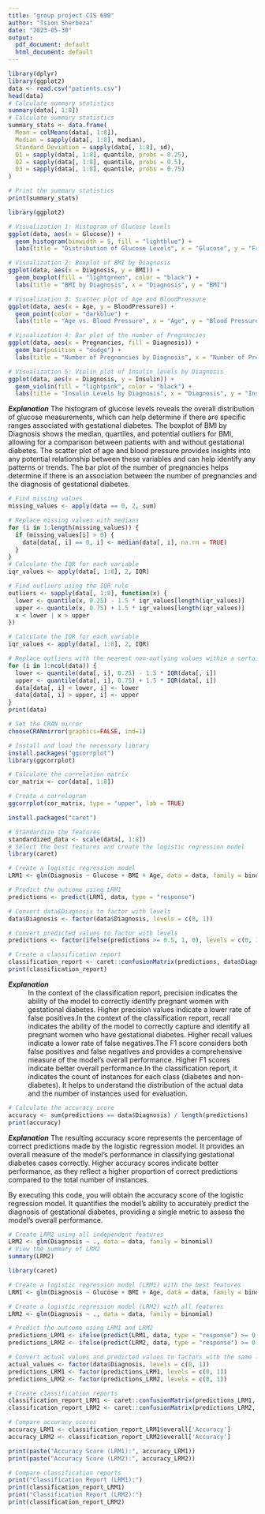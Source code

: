 ```yaml
---
title: "group project CIS 690"
author: "Tsion Sherbeza"
date: "2023-05-30"
output:
  pdf_document: default
  html_document: default
---
```


```r
library(dplyr)
library(ggplot2)
data <- read.csv("patients.csv")
head(data)
# Calculate summary statistics
summary(data[, 1:8])
# Calculate summary statistics
summary_stats <- data.frame(
  Mean = colMeans(data[, 1:8]),
  Median = sapply(data[, 1:8], median),
  Standard_Deviation = sapply(data[, 1:8], sd),
  Q1 = sapply(data[, 1:8], quantile, probs = 0.25),
  Q2 = sapply(data[, 1:8], quantile, probs = 0.5),
  Q3 = sapply(data[, 1:8], quantile, probs = 0.75)
)

# Print the summary statistics
print(summary_stats)

```

```r
library(ggplot2)

# Visualization 1: Histogram of Glucose levels
ggplot(data, aes(x = Glucose)) +
  geom_histogram(binwidth = 5, fill = "lightblue") +
  labs(title = "Distribution of Glucose Levels", x = "Glucose", y = "Frequency")

# Visualization 2: Boxplot of BMI by Diagnosis
ggplot(data, aes(x = Diagnosis, y = BMI)) +
  geom_boxplot(fill = "lightgreen", color = "black") +
  labs(title = "BMI by Diagnosis", x = "Diagnosis", y = "BMI")

# Visualization 3: Scatter plot of Age and BloodPressure
ggplot(data, aes(x = Age, y = BloodPressure)) +
  geom_point(color = "darkblue") +
  labs(title = "Age vs. Blood Pressure", x = "Age", y = "Blood Pressure")

# Visualization 4: Bar plot of the number of Pregnancies
ggplot(data, aes(x = Pregnancies, fill = Diagnosis)) +
  geom_bar(position = "dodge") +
  labs(title = "Number of Pregnancies by Diagnosis", x = "Number of Pregnancies", y = "Count")

# Visualization 5: Violin plot of Insulin levels by Diagnosis
ggplot(data, aes(x = Diagnosis, y = Insulin)) +
  geom_violin(fill = "lightpink", color = "black") +
  labs(title = "Insulin Levels by Diagnosis", x = "Diagnosis", y = "Insulin")
```

***Explanation***
The histogram of glucose levels reveals the overall distribution of glucose measurements, which can help determine if there are specific ranges associated with gestational diabetes.
The boxplot of BMI by Diagnosis shows the median, quartiles, and potential outliers for BMI, allowing for a comparison between patients with and without gestational diabetes.
The scatter plot of age and blood pressure provides insights into any potential relationship between these variables and can help identify any patterns or trends.
The bar plot of the number of pregnancies helps determine if there is an association between the number of pregnancies and the diagnosis of gestational diabetes.


```r
# Find missing values
missing_values <- apply(data == 0, 2, sum)

# Replace missing values with medians
for (i in 1:length(missing_values)) {
  if (missing_values[i] > 0) {
    data[data[, i] == 0, i] <- median(data[, i], na.rm = TRUE)
  }
}
# Calculate the IQR for each variable
iqr_values <- apply(data[, 1:8], 2, IQR)

# Find outliers using the IQR rule
outliers <- sapply(data[, 1:8], function(x) {
  lower <- quantile(x, 0.25) - 1.5 * iqr_values[length(iqr_values)]
  upper <- quantile(x, 0.75) + 1.5 * iqr_values[length(iqr_values)]
  x < lower | x > upper
})
```
```r
# Calculate the IQR for each variable
iqr_values <- apply(data[, 1:8], 2, IQR)

# Replace outliers with the nearest non-outlying values within a certain range (Winsorization)
for (i in 1:ncol(data)) {
  lower <- quantile(data[, i], 0.25) - 1.5 * IQR(data[, i])
  upper <- quantile(data[, i], 0.75) + 1.5 * IQR(data[, i])
  data[data[, i] < lower, i] <- lower
  data[data[, i] > upper, i] <- upper
}
print(data)
```
```r
# Set the CRAN mirror
chooseCRANmirror(graphics=FALSE, ind=1)

# Install and load the necessary library
install.packages("ggcorrplot")
library(ggcorrplot)

# Calculate the correlation matrix
cor_matrix <- cor(data[, 1:8])

# Create a correlogram
ggcorrplot(cor_matrix, type = "upper", lab = TRUE)

```

```r
install.packages("caret")

# Standardize the features
standardized_data <- scale(data[, 1:8])
# Select the best features and create the logistic regression model
library(caret)

# Create a logistic regression model
LRM1 <- glm(Diagnosis ~ Glucose + BMI + Age, data = data, family = binomial)

# Predict the outcome using LRM1
predictions <- predict(LRM1, data, type = "response")

# Convert data$Diagnosis to factor with levels
data$Diagnosis <- factor(data$Diagnosis, levels = c(0, 1))

# Convert predicted values to factor with levels
predictions <- factor(ifelse(predictions >= 0.5, 1, 0), levels = c(0, 1))

# Create a classification report
classification_report <- caret::confusionMatrix(predictions, data$Diagnosis)
print(classification_report)


```


***Explanation***
: In the context of the classification report, precision indicates the ability of the model to correctly identify pregnant women with gestational diabetes. Higher precision values indicate a lower rate of false positives.In the context of the classification report, recall indicates the ability of the model to correctly capture and identify all pregnant women who have gestational diabetes. Higher recall values indicate a lower rate of false negatives.The F1 score considers both false positives and false negatives and provides a comprehensive measure of the model's overall performance. Higher F1 scores indicate better overall performance.In the classification report, it indicates the count of instances for each class (diabetes and non-diabetes). It helps to understand the distribution of the actual data and the number of instances used for evaluation.

```r
# Calculate the accuracy score
accuracy <- sum(predictions == data$Diagnosis) / length(predictions)
print(accuracy)
```
***Explanation***
The resulting accuracy score represents the percentage of correct predictions made by the logistic regression model. It provides an overall measure of the model's performance in classifying gestational diabetes cases correctly. Higher accuracy scores indicate better performance, as they reflect a higher proportion of correct predictions compared to the total number of instances.

By executing this code, you will obtain the accuracy score of the logistic regression model. It quantifies the model's ability to accurately predict the diagnosis of gestational diabetes, providing a single metric to assess the model's overall performance.

```r
# Create LRM2 using all independent features
LRM2 <- glm(Diagnosis ~ ., data = data, family = binomial)
# View the summary of LRM2
summary(LRM2)

```


```r
library(caret)

# Create a logistic regression model (LRM1) with the best features
LRM1 <- glm(Diagnosis ~ Glucose + BMI + Age, data = data, family = binomial)

# Create a logistic regression model (LRM2) with all features
LRM2 <- glm(Diagnosis ~ ., data = data, family = binomial)

# Predict the outcome using LRM1 and LRM2
predictions_LRM1 <- ifelse(predict(LRM1, data, type = "response") >= 0.5, 1, 0)
predictions_LRM2 <- ifelse(predict(LRM2, data, type = "response") >= 0.5, 1, 0)

# Convert actual values and predicted values to factors with the same levels
actual_values <- factor(data$Diagnosis, levels = c(0, 1))
predictions_LRM1 <- factor(predictions_LRM1, levels = c(0, 1))
predictions_LRM2 <- factor(predictions_LRM2, levels = c(0, 1))

# Create classification reports
classification_report_LRM1 <- caret::confusionMatrix(predictions_LRM1, actual_values)
classification_report_LRM2 <- caret::confusionMatrix(predictions_LRM2, actual_values)

# Compare accuracy scores
accuracy_LRM1 <- classification_report_LRM1$overall['Accuracy']
accuracy_LRM2 <- classification_report_LRM2$overall['Accuracy']

print(paste("Accuracy Score (LRM1):", accuracy_LRM1))
print(paste("Accuracy Score (LRM2):", accuracy_LRM2))

# Compare classification reports
print("Classification Report (LRM1):")
print(classification_report_LRM1)
print("Classification Report (LRM2):")
print(classification_report_LRM2)

```



